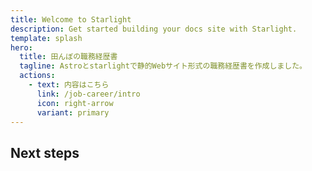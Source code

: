```yaml
---
title: Welcome to Starlight
description: Get started building your docs site with Starlight.
template: splash
hero:
  title: 田んぼの職務経歴書
  tagline: Astroとstarlightで静的Webサイト形式の職務経歴書を作成しました。
  actions:
    - text: 内容はこちら
      link: /job-career/intro
      icon: right-arrow
      variant: primary
---
```



## Next steps

<CardGrid stagger>
	<LinkCard
    title="Read the self introdjction"
    description="自己紹介のトップ"
    href="/job-career/intro"
    />
</CardGrid>
